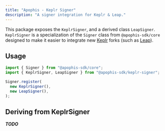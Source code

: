 ```yaml
---
title: "Apophis - Keplr Signer"
description: "A signer integration for Keplr & Leap."
---
```


This package exposes the `KeplrSigner`, and a derived class `LeapSigner`. `KeplrSigner` is a
specialization of the `Signer` class from `@apophis-sdk/core` designed to make it easier to
integrate new [Keplr](https://keplr.app) forks (such as [Leap](https://leapwallet.io)).

## Usage

```ts
import { Signer } from "@apophis-sdk/core";
import { KeplrSigner, LeapSigner } from "@apophis-sdk/keplr-signer";

Signer.register(
  new KeplrSigner(),
  new LeapSigner(),
);
```

## Deriving from KeplrSigner

***TODO***
